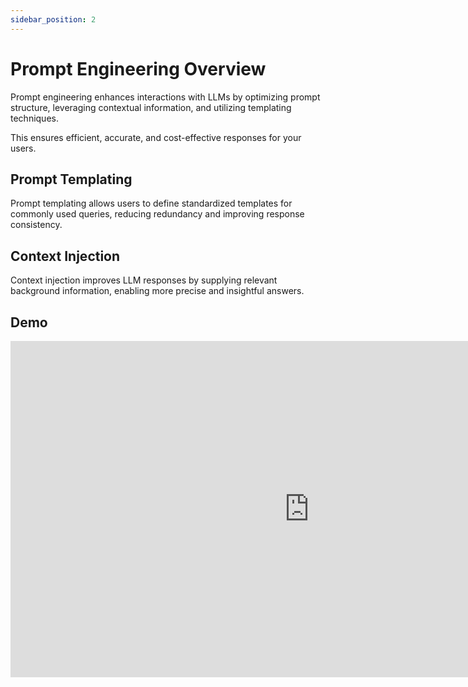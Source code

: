 ```yaml
---
sidebar_position: 2
---
```



# Prompt Engineering Overview

Prompt engineering enhances interactions with LLMs by optimizing prompt structure, leveraging contextual information, and utilizing templating techniques. 

This ensures efficient, accurate, and cost-effective responses for your users.

## Prompt Templating
Prompt templating allows users to define standardized templates for commonly used queries, reducing redundancy and improving response consistency.

## Context Injection

Context injection improves LLM responses by supplying relevant background information, enabling more precise and insightful answers.

## Demo

<iframe  width="956" height="538" src="https://www.youtube.com/embed/SqyKki3We90?si=by-ITIPZb1lLTgPW" title="YouTube video player" frameborder="0" allow="accelerometer; autoplay; clipboard-write; encrypted-media; gyroscope; picture-in-picture; web-share" referrerpolicy="strict-origin-when-cross-origin" allowfullscreen></iframe>